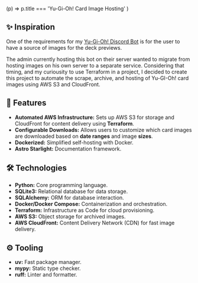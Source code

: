 
  (p) => p.title === 'Yu-Gi-Oh! Card Image Hosting'
)

<BackPage href="/projects" content="back to projects" />

<ProjectHero project={project} />

## ✨ Inspiration

One of the requirements for my [Yu-Gi-Oh! Discord Bot](/projects/ygo-war-league-discord-bot) is for the user to have a source of images for the deck previews.

The admin currently hosting this bot on their server wanted to migrate from hosting images on his own server to a separate service. Considering that timing, and my curiousity to use Terraform in a project, I decided to create this project to automate the scrape, archive, and hosting of Yu-GI-Oh! card images using AWS S3 and CloudFront.

## 🚀 Features

- **Automated AWS Infrastructure:** Sets up AWS S3 for storage and CloudFront for content delivery using **Terraform**.
- **Configurable Downloads:** Allows users to customize which card images are downloaded based on **date ranges** and image **sizes**.
- **Dockerized:** Simplified self-hosting with Docker.
- **Astro Starlight:** Documentation framework.

## 🛠️ Technologies

- **Python:** Core programming language.
- **SQLite3:** Relational database for data storage.
- **SQLAlchemy:** ORM for database interaction.
- **Docker/Docker Compose:** Containerization and orchestration.
- **Terraform:** Infrastructure as Code for cloud provisioning.
- **AWS S3:** Object storage for archived images.
- **AWS CloudFront:** Content Delivery Network (CDN) for fast image delivery.

## ⚙️ Tooling

- **uv:** Fast package manager.
- **mypy:** Static type checker.
- **ruff:** Linter and formatter.
